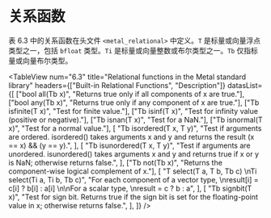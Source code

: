 # 关系函数

<ToBePolishedAfterTranslation />

<OrigninalPDF title="6.4 Relational Functions" />

表 6.3 中的关系函数在头文件 `<metal_relational>` 中定义。`T` 是标量或向量浮点类型之一，包括 `bfloat` 类型。`Ti` 是标量或向量整数或布尔类型之一。`Tb` 仅指标量或向量布尔类型。

<TableView
  num="6.3"
  title="Relational functions in the Metal standard library"
  headers={["Built-in Relational Functions", "Description"]}
  datasList={[
    ["bool all(Tb x)", "Returns true only if all components of x are true."],
    ["bool any(Tb x)", "Returns true only if any component of x are true."],
    ["Tb isfinite(T x)", "Test for finite value."],
    ["Tb isinf(T x)", "Test for infinity value (positive or negative)."],
    ["Tb isnan(T x)", "Test for a NaN."],
    ["Tb isnormal(T x)", "Test for a normal value."],
    [
      "Tb isordered(T x, T y)",
      "Test if arguments are ordered. isordered() takes arguments x and y and returns the result (x == x) && (y == y).",
    ],
    [
      "Tb isunordered(T x, T y)",
      "Test if arguments are unordered. isunordered() takes arguments x and y and returns true if x or y is NaN; otherwise returns false.",
    ],
    ["Tb not(Tb x)", "Returns the component-wise logical complement of x."],
    [
      "T select(T a, T b, Tb c) \nTi select(Ti a, Ti b, Tb c)",
      "For each component of a vector type, \nresult[i] = c[i] ? b[i] : a[i] \n\nFor a scalar type, \nresult = c ? b : a",
    ],
    [
      "Tb signbit(T x)",
      "Test for sign bit. Returns true if the sign bit is set for the floating-point value in x; otherwise returns false.",
    ],
  ]}
/>
